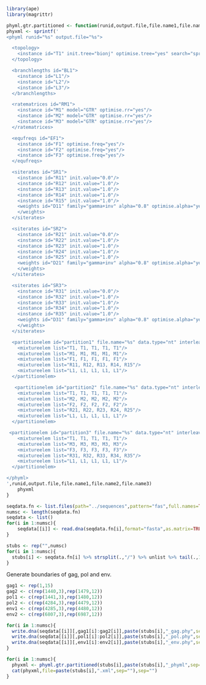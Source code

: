 ```r
library(ape)
library(magrittr)
```


```r
phyml.gtr.partitioned <- function(runid,output.file,file.name1,file.name2,file.name3){
phyxml <- sprintf('
<phyml runid="%s" output.file="%s">

  <topology>
    <instance id="T1" init.tree="bionj" optimise.tree="yes" search="spr"/>
  </topology>

  <branchlengths id="BL1">
    <instance id="L1"/>
    <instance id="L2"/>
    <instance id="L3"/>
  </branchlengths>

  <ratematrices id="RM1">
    <instance id="M1" model="GTR" optimise.rr="yes"/>
    <instance id="M2" model="GTR" optimise.rr="yes"/>
    <instance id="M3" model="GTR" optimise.rr="yes"/>
  </ratematrices>

  <equfreqs id="EF1">
    <instance id="F1" optimise.freq="yes"/>
    <instance id="F2" optimise.freq="yes"/>
    <instance id="F3" optimise.freq="yes"/>
  </equfreqs>

  <siterates id="SR1">
    <instance id="R11" init.value="0.0"/>
    <instance id="R12" init.value="1.0"/>
    <instance id="R13" init.value="1.0"/>
    <instance id="R14" init.value="1.0"/>
    <instance id="R15" init.value="1.0"/>
    <weights id="D11" family="gamma+inv" alpha="0.8" optimise.alpha="yes" pinv="0.4" optimise.pinv="yes">
    </weights>
  </siterates>

  <siterates id="SR2">
    <instance id="R21" init.value="0.0"/>
    <instance id="R22" init.value="1.0"/>
    <instance id="R23" init.value="1.0"/>
    <instance id="R24" init.value="1.0"/>
    <instance id="R25" init.value="1.0"/>
    <weights id="D21" family="gamma+inv" alpha="0.8" optimise.alpha="yes" pinv="0.4" optimise.pinv="yes">
    </weights>
  </siterates>

  <siterates id="SR3">
    <instance id="R31" init.value="0.0"/>
    <instance id="R32" init.value="1.0"/>
    <instance id="R33" init.value="1.0"/>
    <instance id="R34" init.value="1.0"/>
    <instance id="R35" init.value="1.0"/>
    <weights id="D31" family="gamma+inv" alpha="0.8" optimise.alpha="yes" pinv="0.4" optimise.pinv="yes">
    </weights>
  </siterates>

  <partitionelem id="partition1" file.name="%s" data.type="nt" interleaved="yes" optimise.tree.size="yes">
    <mixtureelem list="T1, T1, T1, T1, T1"/>
    <mixtureelem list="M1, M1, M1, M1, M1"/>
    <mixtureelem list="F1, F1, F1, F1, F1"/>
    <mixtureelem list="R11, R12, R13, R14, R15"/>
    <mixtureelem list="L1, L1, L1, L1, L1"/>
  </partitionelem>

   <partitionelem id="partition2" file.name="%s" data.type="nt" interleaved="yes" optimise.tree.size="yes">
    <mixtureelem list="T1, T1, T1, T1, T1"/>
    <mixtureelem list="M2, M2, M2, M2, M2"/>
    <mixtureelem list="F2, F2, F2, F2, F2"/>
    <mixtureelem list="R21, R22, R23, R24, R25"/>
    <mixtureelem list="L1, L1, L1, L1, L1"/>
  </partitionelem>

 <partitionelem id="partition3" file.name="%s" data.type="nt" interleaved="yes" optimise.tree.size="yes">
    <mixtureelem list="T1, T1, T1, T1, T1"/>
    <mixtureelem list="M3, M3, M3, M3, M3"/>
    <mixtureelem list="F3, F3, F3, F3, F3"/>
    <mixtureelem list="R31, R32, R33, R34, R35"/>
    <mixtureelem list="L1, L1, L1, L1, L1"/>
  </partitionelem>

</phyml>
',runid,output.file,file.name1,file.name2,file.name3)
    phyxml
}
```

```r
seqdata.fn <- list.files(path="../sequences",pattern="fas",full.names=TRUE)
numsc <- length(seqdata.fn)
seqdata <- list()
for(i in 1:numsc){
    seqdata[[i]] <- read.dna(seqdata.fn[i],format="fasta",as.matrix=TRUE)
}
```

```r
stubs <- rep("",numsc)
for(i in 1:numsc){
  stubs[i] <- seqdata.fn[i] %>% strsplit(.,"/") %>% unlist %>% tail(.,1) %>% strsplit(.,".",fixed=TRUE) %>% unlist %>% head(.,1)
}
```

Generate boundaries of gag, pol and env.

```r
gag1 <- rep(1,15)
gag2 <- c(rep(1440,3),rep(1479,12))
pol1 <- c(rep(1441,3),rep(1480,12))
pol2 <- c(rep(4284,3),rep(4479,12))
env1 <- c(rep(4285,3),rep(4480,12))
env2 <- c(rep(6807,3),rep(6987,12))
```

```r
for(i in 1:numsc){
  write.dna(seqdata[[i]][,gag1[i]:gag2[i]],paste(stubs[i],"_gag.phy",sep=""),format="interleaved")
  write.dna(seqdata[[i]][,pol1[i]:pol2[i]],paste(stubs[i],"_pol.phy",sep=""),format="interleaved")
  write.dna(seqdata[[i]][,env1[i]:env2[i]],paste(stubs[i],"_env.phy",sep=""),format="interleaved")
}
```

```r
for(i in 1:numsc){
  phyxml <- phyml.gtr.partitioned(stubs[i],paste(stubs[i],"_phyml",sep=""),paste(stubs[i],"_gag.phy",sep=""),paste(stubs[i],"_pol.phy",sep=""),paste(stubs[i],"_env.phy",sep=""))
  cat(phyxml,file=paste(stubs[i],".xml",sep=""),sep="")
}
```

